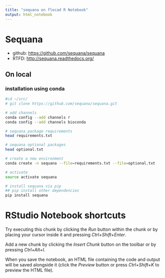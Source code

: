 ```yaml
---
title: "sequana on flocad R Notebook"
output: html_notebook
---
```

  
# Sequana  
  
* github: [https://github.com/sequana/sequana](https://github.com/sequana/sequana)  
* RTFD: [http://sequana.readthedocs.org/](http://sequana.readthedocs.org/)  
  
## On local 
  
### installation using conda    
  
```bash
#cd ~/src/
# git clone https://github.com/sequana/sequana.git

# add channels
conda config --add channels r
conda config --add channels bioconda

# sequana package requirements
head requirements.txt

# sequana optional packages
head optional.txt

# create a new environment
conda create -n sequana --file=requirements.txt --file=optional.txt

# activate
source activate sequana

# install sequana via pip
## pip install other dependencies
pip install sequana

```

  
# RStudio Notebook shortcuts  
  
Try executing this chunk by clicking the *Run* button within the chunk or by placing your cursor inside it and pressing *Ctrl+Shift+Enter*. 
  
Add a new chunk by clicking the *Insert Chunk* button on the toolbar or by pressing *Ctrl+Alt+I*.  
  
When you save the notebook, an HTML file containing the code and output will be saved alongside it (click the *Preview* button or press *Ctrl+Shift+K* to preview the HTML file).  
  